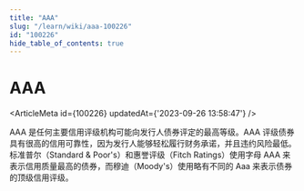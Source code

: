 ```yaml
---
title: "AAA"
slug: "/learn/wiki/aaa-100226"
id: "100226"
hide_table_of_contents: true
---
```



# AAA

<ArticleMeta id={100226} updatedAt={'2023-09-26 13:58:47'} />
<div className='border-solid border-b border-t-0 my-4 border-[var(--ifm-color-gray-300)]' />

AAA 是任何主要信用评级机构可能向发行人债券评定的最高等级。AAA 评级债券具有很高的信用可靠性，因为发行人能够轻松履行财务承诺，并且违约风险最低。标准普尔（Standard & Poor's）和惠誉评级（Fitch Ratings）使用字母 AAA 来表示信用质量最高的债券，而穆迪（Moody's）使用略有不同的 Aaa 来表示债券的顶级信用评级。
